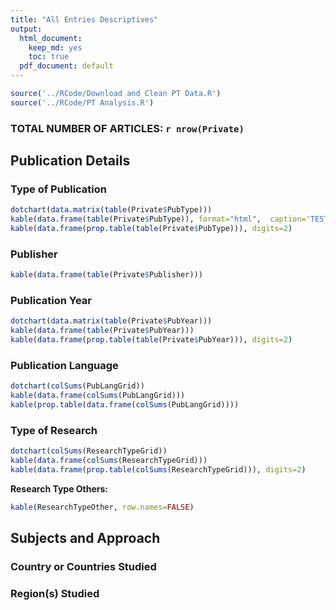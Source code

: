 ```yaml
---
title: "All Entries Descriptives"
output:
  html_document:
    keep_md: yes
    toc: true
  pdf_document: default
---
```



```r
source('../RCode/Download and Clean PT Data.R')
source('../RCode/PT Analysis.R')
```

### TOTAL NUMBER OF ARTICLES: `r nrow(Private)`

## Publication Details

### Type of Publication

```r
dotchart(data.matrix(table(Private$PubType)))
kable(data.frame(table(Private$PubType)), format="html",  caption='TEST')
kable(data.frame(prop.table(table(Private$PubType))), digits=2)
```

### Publisher
```r
kable(data.frame(table(Private$Publisher)))
```

### Publication Year

```r
dotchart(data.matrix(table(Private$PubYear)))
kable(data.frame(table(Private$PubYear)))
kable(data.frame(prop.table(table(Private$PubYear))), digits=2)
```

### Publication Language

```r
dotchart(colSums(PubLangGrid))
kable(data.frame(colSums(PubLangGrid)))
kable(prop.table(data.frame(colSums(PubLangGrid))))
```

### Type of Research

```r
dotchart(colSums(ResearchTypeGrid))
kable(data.frame(colSums(ResearchTypeGrid)))
kable(data.frame(prop.table(colSums(ResearchTypeGrid))), digits=2)
```

**Research Type Others:** 

```r
kable(ResearchTypeOther, row.names=FALSE)
```

## Subjects and Approach

### Country or Countries Studied

### Region(s) Studied

